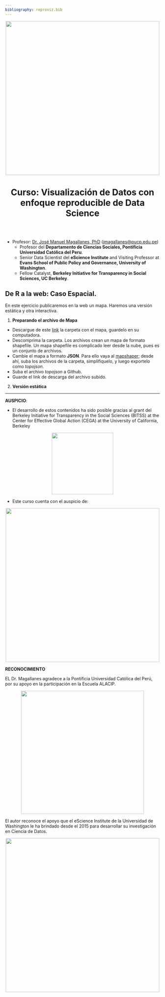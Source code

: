 ```yaml
---
bibliography: reproviz.bib
---
```


<center><img src="http://alacip.org/wp-content/uploads/2014/03/logoEscalacip1.png" width="500"></center>


<center> <h1>Curso: Visualización de Datos con enfoque reproducible de Data Science</h1> </center>

<br></br>

* Profesor:  <a href="http://www.pucp.edu.pe/profesor/jose-manuel-magallanes/" target="_blank">Dr. José Manuel Magallanes, PhD</a> ([jmagallanes@pucp.edu.pe](mailto:jmagallanes@pucp.edu.pe))<br>
    - Profesor del **Departamento de Ciencias Sociales, Pontificia Universidad Católica del Peru**.<br>
    - Senior Data Scientist del **eScience Institute** and Visiting Professor at **Evans School of Public Policy and Governance, University of Washington**.<br>
    - Fellow Catalyst, **Berkeley Initiative for Transparency in Social Sciences, UC Berkeley**.


## De R a la web: Caso Espacial.

En este ejercicio publicaremos en la web un mapa. Haremos una versión estática y otra interactiva.  



1. **Preparando el archivo de Mapa**

* Descargue de este [link](https://app.box.com/s/mdcqfue3u0wis0b3v4gy0kwcjv4e0amu) la carpeta con el mapa, guardelo en su computadora.
* Descomprima la carpeta. Los archivos crean un mapa de formato shapefile. Un mapa shapefile es complicado leer desde la nube, pues es un conjunto de archivos.
* Cambie el mapa a formato **JSON**. Para ello vaya al [mapshaper](https://mapshaper.org/); desde ahí, suba los archivos de la carpeta, simplifiquelo, y luego exportelo como _topojson_. 
* Suba el archivo _topojson_ a Github. 
* Guarde el link de descarga del archivo subido.

2. **Versión estática**




______

**AUSPICIO**: 

* El desarrollo de estos contenidos ha sido posible gracias al grant del Berkeley Initiative for Transparency in the Social Sciences (BITSS) at the Center for Effective Global Action (CEGA) at the University of California, Berkeley


<center>
<img src="https://www.bitss.org/wp-content/uploads/2015/07/bitss-55a55026v1_site_icon.png" style="width: 200px;"/>
</center>

* Este curso cuenta con el auspicio de:


<center>
<img src="https://www.python.org/static/img/psf-logo@2x.png" style="width: 500px;"/>
</center>



**RECONOCIMIENTO**


EL Dr. Magallanes agradece a la Pontificia Universidad Católica del Perú, por su apoyo en la participación en la Escuela ALACIP.

<center>
<img src="https://dci.pucp.edu.pe/wp-content/uploads/2014/02/Logotipo_colores-290x145.jpg" style="width: 400px;"/>
</center>


El autor reconoce el apoyo que el eScience Institute de la Universidad de Washington le ha brindado desde el 2015 para desarrollar su investigación en Ciencia de Datos.

<center>
<img src="https://escience.washington.edu/wp-content/uploads/2015/10/eScience_Logo_HR.png" style="width: 500px;"/>
</center>

<br>


